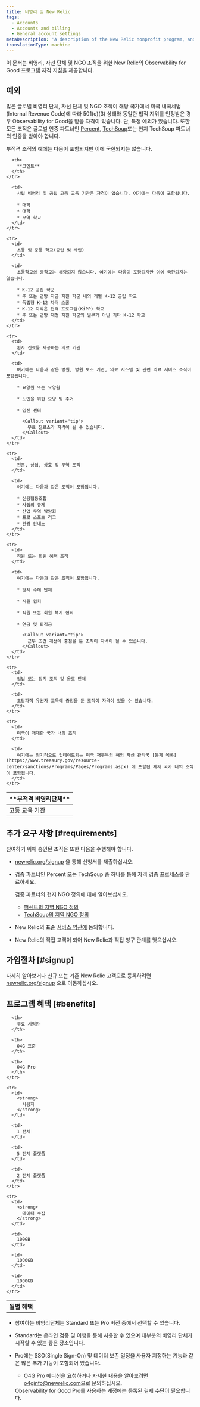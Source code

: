 ```yaml
---
title: 비영리 및 New Relic
tags:
  - Accounts
  - Accounts and billing
  - General account settings
metaDescription: 'A description of the New Relic nonprofit program, and eligibility requirements.'
translationType: machine
---
```


이 문서는 비영리, 자선 단체 및 NGO 조직을 위한 New Relic의 Observability for Good 프로그램 자격 지침을 제공합니다.

## 예외

많은 글로벌 비영리 단체, 자선 단체 및 NGO 조직이 해당 국가에서 미국 내국세법(Internal Revenue Code)에 따라 501(c)(3) 상태와 동일한 법적 지위를 인정받은 경우 Observability for Good을 받을 자격이 있습니다. 단, 특정 예외가 있습니다. 또한 모든 조직은 글로벌 인증 파트너인 [Percent](https://poweredbypercent.com/), [TechSoup](https://www.techsoup.global/techsoup-local-ngo-definitions)또는 현지 TechSoup 파트너의 인증을 받아야 합니다.

부적격 조직의 예에는 다음이 포함되지만 이에 국한되지는 않습니다.

<table>
  <thead>
    <tr>
      <th style={{ width: "200px" }}>
        **부적격 비영리단체**
      </th>

      <th>
        **코멘트**
      </th>
    </tr>
  </thead>

  <tbody>
    <tr>
      <td>
        고등 교육 기관
      </td>

      <td>
        사립 비영리 및 공립 고등 교육 기관은 자격이 없습니다. 여기에는 다음이 포함됩니다.

        * 대학
        * 대학
        * 무역 학교
      </td>
    </tr>

    <tr>
      <td>
        초등 및 중등 학교(공립 및 사립)
      </td>

      <td>
        초등학교와 중학교는 해당되지 않습니다. 여기에는 다음이 포함되지만 이에 국한되지는 않습니다.

        * K-12 공립 학군
        * 주 또는 연방 자금 지원 학군 내의 개별 K-12 공립 학교
        * 독립형 K-12 차터 스쿨
        * K-12 지식은 전력 프로그램(KiPP) 학교
        * 주 또는 연방 재정 지원 학군의 일부가 아닌 기타 K-12 학교
      </td>
    </tr>

    <tr>
      <td>
        환자 진료를 제공하는 의료 기관
      </td>

      <td>
        여기에는 다음과 같은 병원, 병원 보조 기관, 의료 시스템 및 관련 의료 서비스 조직이 포함됩니다.

        * 요양원 또는 요양원

        * 노인을 위한 요양 및 주거

        * 임신 센터

          <Callout variant="tip">
            무료 진료소가 자격이 될 수 있습니다.
          </Callout>
      </td>
    </tr>

    <tr>
      <td>
        전문, 상업, 상호 및 무역 조직
      </td>

      <td>
        여기에는 다음과 같은 조직이 포함됩니다.

        * 신용협동조합
        * 사업의 규제
        * 산업 무역 박람회
        * 프로 스포츠 리그
        * 관광 안내소
      </td>
    </tr>

    <tr>
      <td>
        직원 또는 회원 혜택 조직
      </td>

      <td>
        여기에는 다음과 같은 조직이 포함됩니다.

        * 형제 수혜 단체

        * 직원 협회

        * 직원 또는 회원 복지 협회

        * 연금 및 퇴직금

          <Callout variant="tip">
            근무 조건 개선에 중점을 둔 조직이 자격이 될 수 있습니다.
          </Callout>
      </td>
    </tr>

    <tr>
      <td>
        입법 또는 정치 조직 및 옹호 단체
      </td>

      <td>
        초당파적 유권자 교육에 중점을 둔 조직이 자격이 있을 수 있습니다.
      </td>
    </tr>

    <tr>
      <td>
        미국이 제재한 국가 내의 조직
      </td>

      <td>
        여기에는 정기적으로 업데이트되는 미국 재무부의 해외 자산 관리국 [통제 목록](https://www.treasury.gov/resource-center/sanctions/Programs/Pages/Programs.aspx) 에 포함된 제재 국가 내의 조직이 포함됩니다.
      </td>
    </tr>
  </tbody>
</table>

## 추가 요구 사항 [#requirements]

참여하기 위해 승인된 조직은 또한 다음을 수행해야 합니다.

* [newrelic.org/signup](https://www.newrelic.org/signup) 을 통해 신청서를 제출하십시오.

* 검증 파트너인 Percent 또는 TechSoup 중 하나를 통해 자격 검증 프로세스를 완료하세요.

  <Callout variant="tip">
    검증 파트너의 현지 NGO 정의에 대해 알아보십시오.

    * [퍼센트의 지역 NGO 정의](https://poweredbypercent.com/nonprofit-definitions/)
    * [TechSoup의 지역 NGO 정의](https://www.techsoup.global/techsoup-local-ngo-definitions)
  </Callout>

* New Relic의 표준 [서비스 약관에](https://newrelic.com/terms) 동의합니다.

* New Relic의 직접 고객이 되어 New Relic과 직접 청구 관계를 맺으십시오.

## 가입절차 [#signup]

자세히 알아보거나 신규 또는 기존 New Relic 고객으로 등록하려면 [newrelic.org/signup](https://www.newrelic.org/signup) 으로 이동하십시오.

## 프로그램 혜택 [#benefits]

<table>
  <tbody>
    <tr>
      <th>
        월별 혜택
      </th>

      <th>
        무료 시험판
      </th>

      <th>
        O4G 표준
      </th>

      <th>
        O4G Pro
      </th>
    </tr>

    <tr>
      <td>
        <strong>
          사용자
        </strong>
      </td>

      <td>
        1 전체
      </td>

      <td>
        5 전체 플랫폼
      </td>

      <td>
        2 전체 플랫폼
      </td>
    </tr>

    <tr>
      <td>
        <strong>
          데이터 수집
        </strong>
      </td>

      <td>
        100GB
      </td>

      <td>
        1000GB
      </td>

      <td>
        1000GB
      </td>
    </tr>
  </tbody>
</table>

* 참여하는 비영리단체는 Standard 또는 Pro 버전 중에서 선택할 수 있습니다.

* Standard는 온라인 검증 및 이행을 통해 사용할 수 있으며 대부분의 비영리 단체가 시작할 수 있는 좋은 장소입니다.

* Pro에는 SSO(Single Sign-On) 및 데이터 보존 일정을 사용자 지정하는 기능과 같은 많은 추가 기능이 포함되어 있습니다.

  * O4G Pro 에디션을 요청하거나 자세한 내용을 알아보려면 [o4ginfo@newrelic.com](mailto:o4ginfo@newrelic.com)으로 문의하십시오.

  <Callout variant="tip">
    Observability for Good Pro를 사용하는 계정에는 등록된 결제 수단이 필요합니다.
  </Callout>